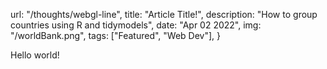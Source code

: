 
  url: "/thoughts/webgl-line",
  title: "Article Title!",
  description: "How to group countries using R and tidymodels",
  date: "Apr 02 2022",
  img: "/worldBank.png",
  tags: ["Featured", "Web Dev"],
}


<ImageLines />

Hello world!
